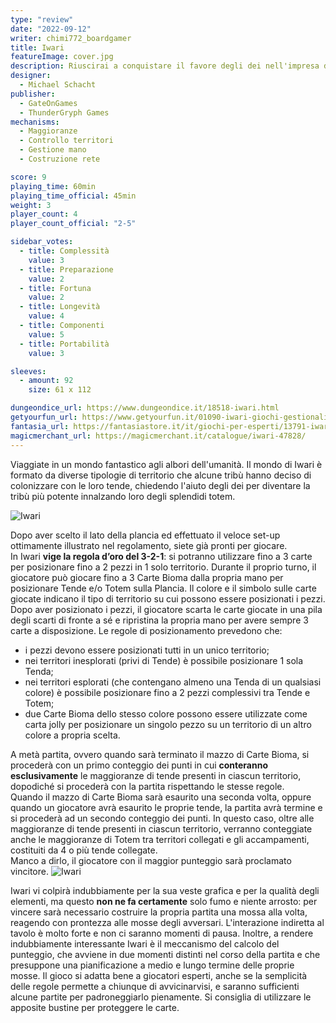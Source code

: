 ```yaml
---
type: "review"
date: "2022-09-12"
writer: chimi772_boardgamer
title: Iwari
featureImage: cover.jpg
description: Riuscirai a conquistare il favore degli dei nell'impresa di divenire la tribù più potente nel fantastico mondo di Iwari?
designer:
  - Michael Schacht
publisher:
  - GateOnGames
  - ThunderGryph Games
mechanisms:
  - Maggioranze
  - Controllo territori
  - Gestione mano
  - Costruzione rete

score: 9
playing_time: 60min
playing_time_official: 45min
weight: 3
player_count: 4
player_count_official: "2-5"

sidebar_votes:
  - title: Complessità
    value: 3
  - title: Preparazione
    value: 2
  - title: Fortuna
    value: 2
  - title: Longevità
    value: 4
  - title: Componenti
    value: 5
  - title: Portabilità
    value: 3

sleeves:
  - amount: 92
    size: 61 x 112

dungeondice_url: https://www.dungeondice.it/18518-iwari.html
getyourfun_url: https://www.getyourfun.it/01090-iwari-giochi-gestionali.html
fantasia_url: https://fantasiastore.it/it/giochi-per-esperti/13791-iwari.html
magicmerchant_url: https://magicmerchant.it/catalogue/iwari-47828/
---
```


<Setting>

Viaggiate in un mondo fantastico agli albori dell'umanità. Il mondo di Iwari è formato da diverse tipologie di territorio che alcune tribù hanno deciso di colonizzare con le loro tende, chiedendo l'aiuto degli dei per diventare la tribù più potente innalzando loro degli splendidi totem.

</Setting>

<img src="./game1.jpg" alt="Iwari" />

<Rules>

Dopo aver scelto il lato della plancia ed effettuato il veloce set-up ottimamente illustrato nel regolamento, siete già pronti per giocare.<br/>
In Iwari <strong>vige la regola d’oro del 3-2-1</strong>: si potranno utilizzare fino a 3 carte per posizionare fino a 2 pezzi in 1 solo territorio. Durante il proprio turno, il giocatore può giocare fino a 3 Carte Bioma dalla propria mano per posizionare Tende e/o Totem sulla Plancia. Il colore e il simbolo sulle carte giocate indicano il tipo di territorio su cui possono essere posizionati i pezzi. Dopo aver posizionato i pezzi, il giocatore scarta le carte giocate in una pila degli scarti di fronte a sé e ripristina la propria mano per avere sempre 3 carte a disposizione.
Le regole di posizionamento prevedono che:

<ul>
<li> i pezzi devono essere posizionati tutti in un unico territorio; </li>
<li>nei territori inesplorati (privi di Tende) è possibile posizionare 1 sola Tenda; </li>
<li>nei territori esplorati (che contengano almeno una Tenda di un qualsiasi colore) è possibile posizionare fino a 2 pezzi complessivi tra Tende e Totem; </li>
<li>due Carte Bioma dello stesso colore possono essere utilizzate come carta jolly per posizionare un singolo pezzo su un territorio di un altro colore a propria scelta. </li>
</ul>
A metà partita, ovvero quando sarà terminato il mazzo di Carte Bioma, si procederà con un primo conteggio dei punti in cui <strong>conteranno esclusivamente</strong> le maggioranze di tende presenti in ciascun territorio, dopodiché si procederà con la partita rispettando le stesse regole. <br/>
Quando il mazzo di Carte Bioma sarà esaurito una seconda volta, oppure quando un giocatore avrà esaurito le proprie tende, la partita avrà termine e si procederà ad un secondo conteggio dei punti. In questo caso, oltre alle maggioranze di tende presenti in ciascun territorio, verranno conteggiate anche le maggioranze di Totem tra territori collegati e gli accampamenti, costituiti da 4 o più tende collegate. <br/>
Manco a dirlo, il giocatore con il maggior punteggio sarà proclamato vincitore.
</Rules>

<img src="./game2.jpg" alt="Iwari" />

<Feedback>

Iwari vi colpirà indubbiamente per la sua veste grafica e per la qualità degli elementi, ma questo <strong>non ne fa certamente</strong> solo fumo e niente arrosto: per vincere sarà necessario costruire la propria partita una mossa alla volta, reagendo con prontezza alle mosse degli avversari. L'interazione indiretta al tavolo è molto forte e non ci saranno momenti di pausa. Inoltre, a rendere indubbiamente interessante Iwari è il meccanismo del calcolo del punteggio, che avviene in due momenti distinti nel corso della partita e che presuppone una pianificazione a medio e lungo termine delle proprie mosse.
Il gioco si adatta bene a giocatori esperti, anche se la semplicità delle regole permette a chiunque di avvicinarvisi, e saranno sufficienti alcune partite per padroneggiarlo pienamente.
Si consiglia di utilizzare le apposite bustine per proteggere le carte.

</Feedback>

<Instagram id="CiZzEhUDzHc" />
